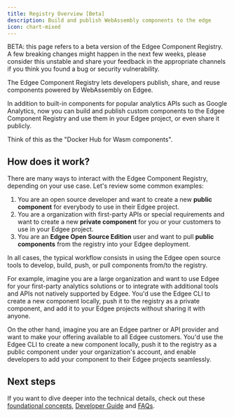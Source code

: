 ```yaml
---
title: Registry Overview [Beta]
description: Build and publish WebAssembly components to the edge
icon: chart-mixed
---
```



<EdgeeSdk />

<Warning>
    BETA: this page refers to a beta version of the Edgee Component Registry.
    A few breaking changes might happen in the next few weeks, please consider this unstable and share your feedback in the
    appropriate channels if you think you found a bug or security vulnerability.
</Warning>

The Edgee Component Registry lets developers publish, share, and reuse components powered by WebAssembly on Edgee.

In addition to built-in components for popular analytics APIs such as Google Analytics, now you can build and 
publish custom components to the Edgee Component Registry and use them in your Edgee project, or even share it publicly.

Think of this as the "Docker Hub for Wasm components".

## How does it work?

There are many ways to interact with the Edgee Component Registry, depending on your use case. Let's review some common examples:

1. You are an open source developer and want to create a new **public component** for everybody to use in their Edgee project.
2. You are a organization with first-party APIs or special requirements and want to create a new **private component** for you or your 
customers to use in your Edgee project.
3. You are an **Edgee Open Source Edition** user and want to pull **public components** from the registry into your Edgee deployment.

In all cases, the typical workflow consists in using the Edgee open source tools to develop, build, push,
or pull components from/to the registry.

For example, imagine you are a large organization and want to use Edgee for your first-party analytics solutions or to integrate
with additional tools and APIs not natively supported by Edgee. You'd use the Edgee CLI to create a new component locally,
push it to the registry as a private component, and add it to your Edgee projects without sharing it with anyone.

On the other hand, imagine you are an Edgee partner or API provider and want to make your offering available to all Edgee customers.
You'd use the Edgee CLI to create a new component locally, push it to the registry as a public component under your organization's account,
and enable developers to add your component to their Edgee projects seamlessly.

## Next steps

If you want to dive deeper into the technical details, check out these [foundational concepts](./foundational-concepts),
[Developer Guide](./developer-guide) and [FAQs](./faqs).